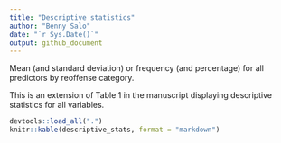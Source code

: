 ```yaml
---
title: "Descriptive statistics"
author: "Benny Salo"
date: "`r Sys.Date()`"
output: github_document
---
```


Mean (and standard deviation) or frequency (and percentage) for all predictors by reoffense category.

This is an extension of Table 1 in the manuscript displaying descriptive statistics for all variables.


```r
devtools::load_all(".")
knitr::kable(descriptive_stats, format = "markdown")
```

